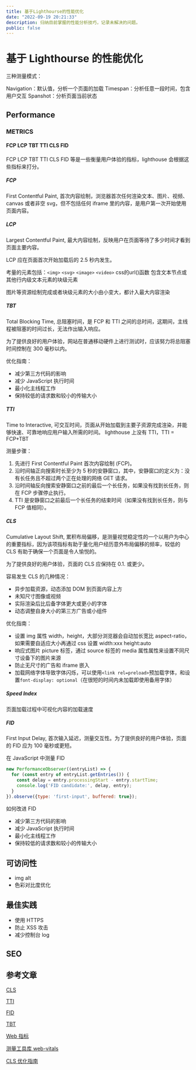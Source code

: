 ```yaml
---
title: 基于Lighthourse的性能优化
date: "2022-09-19 20:21:33"
description: 归纳目前掌握的性能分析技巧，记录未解决的问题。
public: false
---
```


# 基于 Lighthourse 的性能优化

三种测量模式：

Navigation：默认值，分析一个页面的加载
Timespan：分析任意一段时间，包含用户交互
Spanshot：分析页面当前状态

## Performance

### METRICS

#### FCP LCP TBT TTI CLS FID

FCP LCP TBT TTI CLS FID 等是一些衡量用户体验的指标，lighthouse 会根据这些指标来打分。

##### FCP

First Contentful Paint, 首次内容绘制，浏览器首次任何渲染文本、图片、视频、canvas 或者非空 svg，但不包括任何 iframe 里的内容，是用户第一次开始使用页面内容。

##### LCP

Largest Contentful Paint, 最大内容绘制，反映用户在页面等待了多少时间才看到页面主要内容。

LCP 应在页面首次开始加载后的 2.5 秒内发生。

考量的元素包括：`<img>` `<svg>` `<image>` `<video>` css的url()函数  包含文本节点或其他行内级文本元素的块级元素

图片等资源绘制完成或者块级元素的大小由小变大，都计入最大内容渲染

##### TBT

Total Blocking Time, 总阻塞时间，是 FCP 和 TTI 之间的总时间，这期间，主线程被阻塞的时间过长，无法作出输入响应。

为了提供良好的用户体验，网站在普通移动硬件上进行测试时，应该努力将总阻塞时间控制在 300 毫秒以内。

优化指南：

- 减少第三方代码的影响
- 减少 JavaScript 执行时间
- 最小化主线程工作
- 保持较低的请求数和较小的传输大小

##### TTI

Time to Interactive, 可交互时间，页面从开始加载到主要子资源完成渲染，并能够快速、可靠地响应用户输入所需的时间。
lighthouse 上没有 TTI，TTI = FCP+TBT

测量步骤：

1. 先进行 First Contentful Paint 首次内容绘制 (FCP)。
2. 沿时间轴正向搜索时长至少为 5 秒的安静窗口，其中，安静窗口的定义为：没有长任务且不超过两个正在处理的网络 GET 请求。
3. 沿时间轴反向搜索安静窗口之前的最后一个长任务，如果没有找到长任务，则在 FCP 步骤停止执行。
4. TTI 是安静窗口之前最后一个长任务的结束时间（如果没有找到长任务，则与 FCP 值相同）。

##### CLS

Cumulative Layout Shift, 累积布局偏移，是测量视觉稳定性的一个以用户为中心的重要指标，因为该项指标有助于量化用户经历意外布局偏移的频率，较低的 CLS 有助于确保一个页面是令人愉悦的。

为了提供良好的用户体验，页面的 CLS 应保持在 0.1. 或更少。

容易发生 CLS 的几种情况：

- 异步加载资源，动态添加 DOM 到页面内容上方
- 未知尺寸图像或视频
- 实际渲染后比后备字体更大或更小的字体
- 动态调整自身大小的第三方广告或小组件

优化指南：

- 设置 img 属性 width，height，大部分浏览器会自动加长宽比 aspect-ratio，如果需要自适应大小再通过 css 设置 width:xxx height:auto
- 响应式图片 picture 标签，通过 source 标签的 media 属性属性来设置不同尺寸设备下的图片来源
- 防止无尺寸的广告和 iframe 嵌入
- 加载网络字体导致字体闪烁，可以使用`<link rel=preload>`预加载字体，和设置`font-display: optional`（在很短的时间内未加载即使用备用字体）

##### Speed Index

页面加载过程中可视化内容的加载速度

##### FID

First Input Delay, 首次输入延迟，测量交互性。为了提供良好的用户体验，页面的 FID 应为 100 毫秒或更短。

在 JavaScript 中测量 FID

```javaScript
new PerformanceObserver((entryList) => {
  for (const entry of entryList.getEntries()) {
    const delay = entry.processingStart - entry.startTime;
    console.log('FID candidate:', delay, entry);
  }
}).observe({type: 'first-input', buffered: true});
```

如何改进 FID

- 减少第三方代码的影响
- 减少 JavaScript 执行时间
- 最小化主线程工作
- 保持较低的请求数和较小的传输大小

## 可访问性

- img alt
- 色彩对比度优化

## 最佳实践

- 使用 HTTPS
- 防止 XSS 攻击
- 减少控制台 log

## SEO

## 参考文章

[CLS](https://web.dev/cls/)

[TTI](https://web.dev/tti/)

[FID](https://web.dev/fid/)

[TBT](https://web.dev/lighthouse-total-blocking-time/)

[Web 指标](https://web.dev/vitals/)

[测量工具库 web-vitals](https://github.com/GoogleChrome/web-vitals)

[CLS 优化指南](https://web.dev/optimize-cls/?utm_source=lighthouse&utm_medium=devtools#%E5%AF%BC%E8%87%B4%E6%97%A0%E6%A0%B7%E5%BC%8F%E6%96%87%E6%9C%AC%E9%97%AA%E7%83%81-fout%E4%B8%8D%E5%8F%AF%E8%A7%81%E6%96%87%E6%9C%AC%E9%97%AA%E7%83%81-foit-%E7%9A%84%E7%BD%91%E7%BB%9C%E5%AD%97%E4%BD%93-%F0%9F%93%9D)

